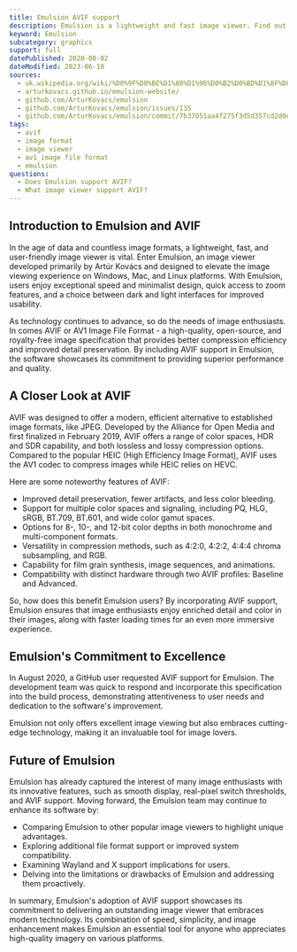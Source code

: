 ```yaml
---
title: Emulsion AVIF support
description: Emulsion is a lightweight and fast image viewer. Find out if it supports AVIF.
keyword: Emulsion
subcategory: graphics
support: full
datePublished: 2020-08-02
dateModified: 2023-06-10
sources:
  - uk.wikipedia.org/wiki/%D0%9F%D0%BE%D1%80%D1%96%D0%B2%D0%BD%D1%8F%D0%BD%D0%BD%D1%8F_%D1%84%D0%BE%D1%80%D0%BC%D0%B0%D1%82%D1%96%D0%B2_%D0%B3%D1%80%D0%B0%D1%84%D1%96%D1%87%D0%BD%D0%B8%D1%85_%D1%84%D0%B0%D0%B9%D0%BB%D1%96%D0%B2
  - arturkovacs.github.io/emulsion-website/
  - github.com/ArturKovacs/emulsion
  - github.com/ArturKovacs/emulsion/issues/135
  - github.com/ArturKovacs/emulsion/commit/7b37051aa4f275f3d5d357cd2d0e548042dc6b2f
tags:
  - avif
  - image format
  - image viewer
  - av1 image file format
  - emulsion
questions:
  - Does Emulsion support AVIF?
  - What image viewer support AVIF?
---
```


## Introduction to Emulsion and AVIF

In the age of data and countless image formats, a lightweight, fast, and user-friendly image viewer is vital. Enter Emulsion, an image viewer developed primarily by Artúr Kovács and designed to elevate the image viewing experience on Windows, Mac, and Linux platforms. With Emulsion, users enjoy exceptional speed and minimalist design, quick access to zoom features, and a choice between dark and light interfaces for improved usability.

As technology continues to advance, so do the needs of image enthusiasts. In comes AVIF or AV1 Image File Format - a high-quality, open-source, and royalty-free image specification that provides better compression efficiency and improved detail preservation. By including AVIF support in Emulsion, the software showcases its commitment to providing superior performance and quality.

## A Closer Look at AVIF

AVIF was designed to offer a modern, efficient alternative to established image formats, like JPEG. Developed by the Alliance for Open Media and first finalized in February 2019, AVIF offers a range of color spaces, HDR and SDR capability, and both lossless and lossy compression options. Compared to the popular HEIC (High Efficiency Image Format), AVIF uses the AV1 codec to compress images while HEIC relies on HEVC.

Here are some noteworthy features of AVIF:

- Improved detail preservation, fewer artifacts, and less color bleeding.
- Support for multiple color spaces and signaling, including PQ, HLG, sRGB, BT.709, BT.601, and wide color gamut spaces.
- Options for 8-, 10-, and 12-bit color depths in both monochrome and multi-component formats.
- Versatility in compression methods, such as 4:2:0, 4:2:2, 4:4:4 chroma subsampling, and RGB.
- Capability for film grain synthesis, image sequences, and animations.
- Compatibility with distinct hardware through two AVIF profiles: Baseline and Advanced.

So, how does this benefit Emulsion users? By incorporating AVIF support, Emulsion ensures that image enthusiasts enjoy enriched detail and color in their images, along with faster loading times for an even more immersive experience.

## Emulsion's Commitment to Excellence

In August 2020, a GitHub user requested AVIF support for Emulsion. The development team was quick to respond and incorporate this specification into the build process, demonstrating attentiveness to user needs and dedication to the software's improvement.

Emulsion not only offers excellent image viewing but also embraces cutting-edge technology, making it an invaluable tool for image lovers.

## Future of Emulsion

Emulsion has already captured the interest of many image enthusiasts with its innovative features, such as smooth display, real-pixel switch thresholds, and AVIF support. Moving forward, the Emulsion team may continue to enhance its software by:

- Comparing Emulsion to other popular image viewers to highlight unique advantages.
- Exploring additional file format support or improved system compatibility.
- Examining Wayland and X support implications for users.
- Delving into the limitations or drawbacks of Emulsion and addressing them proactively.

In summary, Emulsion's adoption of AVIF support showcases its commitment to delivering an outstanding image viewer that embraces modern technology. Its combination of speed, simplicity, and image enhancement makes Emulsion an essential tool for anyone who appreciates high-quality imagery on various platforms.

